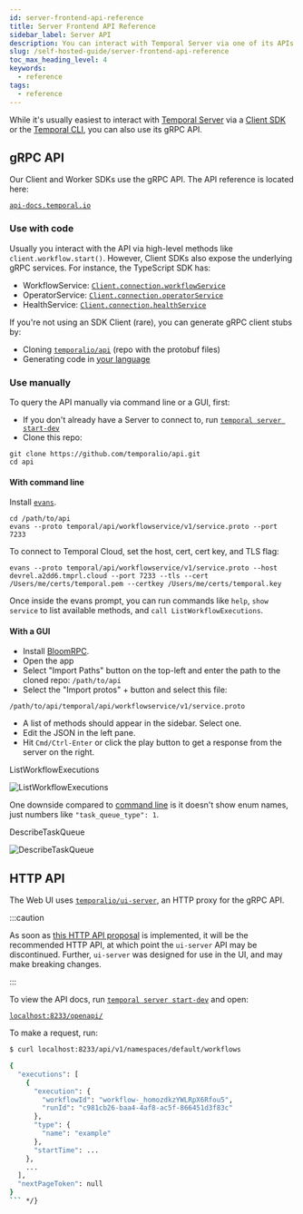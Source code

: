 ```yaml
---
id: server-frontend-api-reference
title: Server Frontend API Reference
sidebar_label: Server API
description: You can interact with Temporal Server via one of its APIs.
slug: /self-hosted-guide/server-frontend-api-reference
toc_max_heading_level: 4
keywords:
  - reference
tags:
  - reference
---
```


While it's usually easiest to interact with [Temporal Server](/clusters#temporal-server) via a [Client SDK](/encyclopedia/temporal-sdks#temporal-client) or the [Temporal CLI](https://docs.temporal.io/cli), you can also use its gRPC API.

## gRPC API

Our Client and Worker SDKs use the gRPC API. The API reference is located here:

[`api-docs.temporal.io`](https://api-docs.temporal.io/)

### Use with code

Usually you interact with the API via high-level methods like `client.workflow.start()`. However, Client SDKs also expose the underlying gRPC services. For instance, the TypeScript SDK has:

- WorkflowService: [`Client.connection.workflowService`](https://typescript.temporal.io/api/classes/client.Connection#workflowservice)
- OperatorService: [`Client.connection.operatorService`](https://typescript.temporal.io/api/classes/client.Connection/#operatorservice)
- HealthService: [`Client.connection.healthService`](https://typescript.temporal.io/api/classes/client.Connection/#healthservice)

If you're not using an SDK Client (rare), you can generate gRPC client stubs by:

- Cloning [`temporalio/api`](https://github.com/temporalio/api) (repo with the protobuf files)
- Generating code in [your language](https://grpc.io/docs/languages/)

### Use manually

To query the API manually via command line or a GUI, first:

- If you don't already have a Server to connect to, run [`temporal server start-dev`](/cli/server#start-dev)
- Clone this repo:

```shell
git clone https://github.com/temporalio/api.git
cd api
```

#### With command line

Install [`evans`](https://github.com/ktr0731/evans#installation).

```shell
cd /path/to/api
evans --proto temporal/api/workflowservice/v1/service.proto --port 7233
```

To connect to Temporal Cloud, set the host, cert, cert key, and TLS flag:

```shell
evans --proto temporal/api/workflowservice/v1/service.proto --host devrel.a2dd6.tmprl.cloud --port 7233 --tls --cert /Users/me/certs/temporal.pem --certkey /Users/me/certs/temporal.key
```

Once inside the evans prompt, you can run commands like `help`, `show service` to list available methods, and `call ListWorkflowExecutions`.

#### With a GUI

- Install [BloomRPC](https://github.com/bloomrpc/bloomrpc#installation).
- Open the app
- Select "Import Paths" button on the top-left and enter the path to the cloned repo: `/path/to/api`
- Select the "Import protos" + button and select this file:

```shell
/path/to/api/temporal/api/workflowservice/v1/service.proto
```

- A list of methods should appear in the sidebar. Select one.
- Edit the JSON in the left pane.
- Hit `Cmd/Ctrl-Enter` or click the play button to get a response from the server on the right.

<div className="tdiw">
  <div className="tditw">
    <p className="tdit">ListWorkflowExecutions</p>
  </div>
  <div className="tdiiw" height="1716">
    <img
      className="img_ev3q"
      src="/img/ListWorkflowExecutions.png"
      alt="ListWorkflowExecutions"
    />
  </div>
</div>

One downside compared to [command line](#with-command-line) is it doesn't show enum names, just numbers like `"task_queue_type": 1`.

<div className="tdiw">
  <div className="tditw">
    <p className="tdit">DescribeTaskQueue</p>
  </div>
  <div className="tdiiw" height="1282">
    <img
      className="img_ev3q"
      src="/img/DescribeTaskQueue.png"
      alt="DescribeTaskQueue"
    />
  </div>
</div>

## HTTP API

The Web UI uses [`temporalio/ui-server`](https://github.com/temporalio/ui-server), an HTTP proxy for the gRPC API.

:::caution

As soon as [this HTTP API proposal](https://github.com/temporalio/proposals/pull/79) is implemented, it will be the recommended HTTP API, at which point the `ui-server` API may be discontinued. Further, `ui-server` was designed for use in the UI, and may make breaking changes.

:::

To view the API docs, run [`temporal server start-dev`](/cli/#starting-the-temporal-server) and open:

[`localhost:8233/openapi/`](http://localhost:8233/openapi/)

To make a request, run:

````sh
$ curl localhost:8233/api/v1/namespaces/default/workflows

{
  "executions": [
    {
      "execution": {
        "workflowId": "workflow-_homozdkzYWLRpX6Rfou5",
        "runId": "c981cb26-baa4-4af8-ac5f-866451d3f83c"
      },
      "type": {
        "name": "example"
      },
      "startTime": ...
    },
    ...
  ],
  "nextPageToken": null
}
``` */}
````
